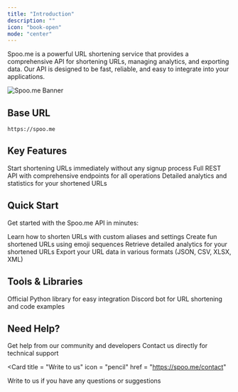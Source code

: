 ```yaml
---
title: "Introduction"
description: ""
icon: "book-open"
mode: "center"
---
```


Spoo.me is a powerful URL shortening service that provides a comprehensive API for shortening URLs, managing analytics, and exporting data. Our API is designed to be fast, reliable, and easy to integrate into your applications.

![Spoo.me Banner](/images/banner-rounded.png)

## Base URL
```
https://spoo.me
```

## Key Features

<CardGroup cols={3}>
  <Card
    title="No Registration Required"
    icon="check"
    color="#A855F7"
  >
    Start shortening URLs immediately without any signup process
  </Card>
  <Card
    title="API Access"
    icon="code"
    color="#A855F7"
  >
    Full REST API with comprehensive endpoints for all operations
  </Card>
  <Card
    title="Advanced Analytics Dashboard"
    icon="chart-line"
    color="#A855F7"
  >
    Detailed analytics and statistics for your shortened URLs
  </Card>
</CardGroup>

## Quick Start

Get started with the Spoo.me API in minutes:

<CardGroup cols={2}>
  <Card
    title="Shorten URLs"
    icon="link"
    href="/api-reference/shorten-url"
  >
    Learn how to shorten URLs with custom aliases and settings
  </Card>
  <Card
    title="Emoji URLs"
    icon="face-smile"
    href="/api-reference/emoji-url"
  >
    Create fun shortened URLs using emoji sequences
  </Card>
  <Card
    title="URL Statistics"
    icon="chart-bar"
    href="/api-reference/url-statistics"
  >
    Retrieve detailed analytics for your shortened URLs
  </Card>
  <Card
    title="Export Data"
    icon="download"
    href="/api-reference/export-data"
  >
    Export your URL data in various formats (JSON, CSV, XLSX, XML)
  </Card>
</CardGroup>

## Tools & Libraries

<CardGroup cols={2}>
  <Card
    title="Python Library"
    icon="python"
    href="/tools/python-library"
  >
    Official Python library for easy integration
  </Card>
  <Card
    title="SpooBot Discord Bot"
    icon="discord"
    href="/tools/spoobot"
  >
    Discord bot for URL shortening and code examples
  </Card>
</CardGroup>

## Need Help?

<CardGroup cols={2}>
  <Card
    title="Join our Discord"
    icon="discord"
    href="https://discord.gg/spoo-me"
  >
    Get help from our community and developers
  </Card>
  <Card
    title="Email Support"
    icon="mail"
    href="mailto:support@spoo.me"
  >
    Contact us directly for technical support
  </Card>
</CardGroup>

<Card
  title = "Write to us"
  icon = "pencil"
  href = "https://spoo.me/contact"
>
  Write to us if you have any questions or suggestions
</Card>
